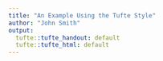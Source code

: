 ```yaml
---
title: "An Example Using the Tufte Style"
author: "John Smith"
output:
  tufte::tufte_handout: default
  tufte::tufte_html: default
---
```


